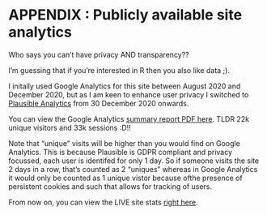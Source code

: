 

# APPENDIX : Publicly available site analytics  {-} 


Who says you can't have privacy AND transparency??

I'm guessing that if you're interested in R then you also like data ;).

I initally used Google Analytics for this site between August 2020 and December 2020, but as I am keen to enhance user privacy I switched to [Plausible Analytics](https://plausible.io/bigbookofr.com) from 30 December 2020 onwards.

You can view the Google Analytics [summary report PDF here](https://www.bigbookofr.com/files/Analytics All Web Site Data Audience Overview 20200825-20201229.pdf). TLDR 22k unique visitors and 33k sessions :D!!

Note that "unique" visits will be higher than you would find on Google Analytics. This is because Plausible is GDPR compliant and privacy focussed, each user is identifed for only 1 day. So if someone visits the site 2 days in a row, that's counted as 2 "uniques" whereas in Google Analytics it would only be counted as 1 unique vistor because ofthe presence of persistent cookies and such that allows for tracking of users. 

From now on, you can view the LIVE site stats [right here](https://plausible.io/bigbookofr.com).






